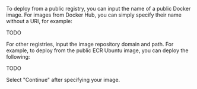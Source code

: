 To deploy from a public registry, you can input the name of a public Docker image. For images from Docker Hub, you can simply specify their name without a URI, for example:

TODO

For other registries, input the image repository domain and path. For example, to deploy from the public ECR Ubuntu image, you can deploy the following:

TODO

Select "Continue" after specifying your image.

